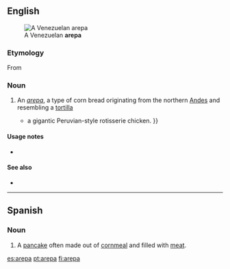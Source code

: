 ==English==
[[File:Arepa_asada.JPG|thumb|A Venezuelan '''arepa''']]

===Etymology===

From {{etyl|es}} {{term|lang=es|arepa}}

===Noun===
{{en-noun}}

# An ''[[#Spanish|arepa]]'', a type of corn bread originating from the northern [[Andes]] and resembling a [[tortilla]]
#*{{quote-news|2009|January 25|Kris Ensminger|On the Cheap|New York Times|url=http://www.nytimes.com/2009/01/25/nyregion/thecity/25rest.html
|passage=The menu darts among Latin American cuisines like '''arepas''', empanadas (a duo) and {{...|Luz’s most popular dish,}} a gigantic Peruvian-style rotisserie chicken. }}

====Usage notes====
*{{en-usage-foreignism|Spanish}}

====See also====
*{{pedialite}}

----

==Spanish==

===Noun===
{{es-noun-f}}

# {{food|lang=es}} A [[pancake]] often made out of [[cornmeal]] and filled with [[meat]].

[[es:arepa]]
[[pt:arepa]]
[[fi:arepa]]